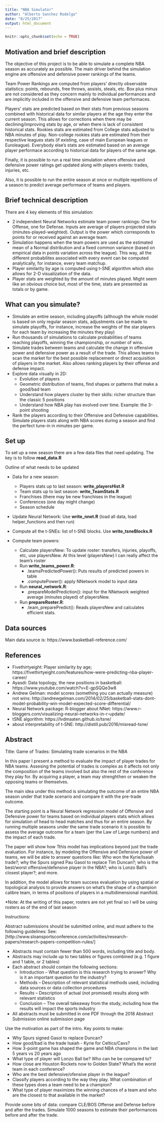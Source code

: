 ```yaml
---
title: "NBA Simulator"
author: "Alberto Sanchez Rodelgo"
date: "8/25/2017"
output: html_document
---
```


```r
knitr::opts_chunk$set(echo = TRUE)
```

## Motivation and brief description

The objective of this project is to be able to simulate a complete NBA season as accurately as possible. The main driver behind the simulation engine are offensive and defensive power rankings of the teams. 

Team Power Rankings are computed from players' directly observable statistics: points, rebounds, free throws, assists, steals, etc. Box plus minus are not considered as they concern mainly to individual performances and are implicitly included in the offensive and defensive team performaces.

Players' stats are predicted based on their stats from previous seasons combined with historical data for similar players at the age they enter the current season. This allows for corrections when there may be declining/improving stats by age, or when there is lack of consistent historical stats. 
Rookies stats are estimated from College stats adjusted to NBA minutes of play. Non-college rookies stats are estimated from their respective leagues stats (if existing, case of main European leagues or Euroleague). Everybody else's stats are estimated based on an average player performace according to historical data for players of the same age. 

Finally, it is possible to run a real time simulation where offensive and defensive power ratings get updated along with players events: trades, injuries, etc.

Also, it is possible to run the entire season at once or multiple repetitions of a season to predict average performace of teams and players. 


## Brief technical description

There are 4 key elements of this simulation:

- 2 independent Neural Networks estimate team power rankings: One for Offense, one for Defense. Inputs are average of players projected stats (minutes-played-weighted). Output is the power which corresponds to points for or received against an average team.
- Simulation happens when the team powers are used as the estimated mean of a Normal distribution and a fixed common variance (based on empirical data in points variation across the league). This way, all the different probabilites associated with every event can be computed analytically, for instance, every team matchup. 
- Player similarity by age is computed using t-SNE algorithm which also allows for 2-D visualization of the data.
- Player stats are weighted by the amount of minutes played. Might seem like an obvious choice but, most of the time, stats are presented as totals or by game.  

## What can you simulate?

- Simulate an entire season, including playoffs (although the whole model is based on only regular season stats, adjustments can be made to simulate playoffs, for instance, increase the weights of the star players for each team by increasing the minutes they play)
- Run thousands of simulations to calculate probabilities of teams reaching playoffs, winning the championship, or number of wins. 
- Simulate trades between teams and calculate the change in offensive power and defensive power as a result of the trade. This allows teams to scan the market for the best possible replacement or direct acquisition of players in the market. Also allows ranking players by their offense and defense impact. 
- Explore data visually in 2D: 
    - Evolution of players
    - Geometric distribution of teams, find shapes or patterns that make a good/bad team
    - Understand how players cluster by their skills: richer structure than the classic 5 positions
    - Understand how NBA play has evolved over time. Example: the 3-point shooting
    
- Rank the players according to their Offensive and Defensive capabilities. Simulate players stats along with NBA scores during a season and find the perfect tune-in in minutes per game.

## Set up

To set up a new season there are a few data files that need updating. The key is to follow **read_data.R**

Outline of what needs to be updated

- Data for a new season:
    - Players stats up to last season: **write_playersHist.R**
    - Team stats up to last season: **write_TeamStats.R**
    - Franchises (there may be new franchises in the league)
    - Conferences (one day might change)
    - Season schedule

- Update Neural Network: Use **write_nnet.R** (load all data, load helper_functions and then run)
    
- Compute all the t-SNEs: list of t-SNE blocks. Use **write_tsneBlocks.R**

- Compute team powers:
    - Calculate playersNew: To update roster: transfers, injuries, playoffs, etc, use playersNew. At this level (playersNew) I can really affect the team's roster
    - Run **write_teams_power.R**:
        - .teamsPredictedPower(): Puts results of predicted powers in table
        - .computePower(): apply NNetwork model to input data
    - Run **neural_network.R**:
        - .prepareModelPrediction(): input for the NNetwork weighted average (minutes played) of playersNew.
    - Run **prepareRoster.R**:
        - .team_preparePredict(): Reads playersNew and calculates efficient stats.

## Data sources

Main data source is: https://www.basketball-reference.com/


## References

- Fivethirtyeight: Player similarity by age; https://fivethirtyeight.com/features/how-were-predicting-nba-player-career/
- Ayasdi: Data topology, the new positions in basketball: https://www.youtube.com/watch?v=E-gpSQQe3w8
- Andrew Gelman: model scores (something you can actually measure) not wins: http://andrewgelman.com/2014/02/25/basketball-stats-dont-model-probability-win-model-expected-score-differential/
- Neural Network package: R-blogger about NNet: https://www.r-bloggers.com/visualizing-neural-networks-in-r-update/
- tSNE algorithm: 
https://lvdmaaten.github.io/tsne/
- about interpretability of t-SNE:
http://distill.pub/2016/misread-tsne/

## Abstract

Title: Game of Trades: Simulating trade scenarios in the NBA

In this paper I present a method to evaluate the impact of player trades for NBA teams. Assesing the potential of trades is complex as it affects not only the composition of the teams involved but also the rest of the conference they play for. By acquiring a player, a team may strenghthen or weaken the opposing teams or themselves.

The main idea under this method is simulating the outcome of an entire NBA season under that trade scenario and compare it with the pre-trade outcome.

The starting point is a Neural Network regression model of Offensive and Defensive power for teams based on individual players stats which allows for simulation of head to head matches and thus for an entire season. By running multiple seasons under the same trade scenario it is possible to assess the average outcome for a team (per the Law of Large numbers) and the impact of each trade. 

The paper will show how Tthis model has implications beyond just the trade evaluation. For instance, by modeling the Offensive and Defensive power of teams, we will be able to answer questions like: Who won the Kyrie/Isaiah trade?; why the Spurs signed Pau Gasol to replace Tim Duncan?; who is the best/worst offensive/defensive player in the NBA?; who is Lonzo Ball's closest player?; and more.

In addition, the model allows for team success evaluation by using spatial or topological analysis to provide answers on what's the shape of a champion calibre team, in terms of positions of players in a multidimensional manifold.

*Note: At the writing of this paper, rosters are not yet final so I will be using rosters as of the end of last season 

Instructions:

Abstract submissions should be submitted online, and must adhere to the following guidelines:
See: [http://www.sloansportsconference.com/activities/research-papers/research-papers-competition-rules/]

- Abstracts must contain fewer than 500 words, including title and body.
- Abstracts may include up to two tables or figures combined (e.g. 1 figure and 1 table, or 2 tables)
- Each abstract should contain the following sections:
    - Introduction – What question is this research trying to answer? Why is it an important question for the industry?
    - Methods – Description of relevant statistical methods used, including data sources or data collection procedures
    - Results – Description of actual (not promised) results along with relevant statistics
    - Conclusion – The overall takeaway from the study, including how the results will impact the sports industry
- All abstracts must be submitted in one PDF through the 2018 Abstract Submission online submission page


Use the motivation as part of the intro. Key points to make: 

  - Why Spurs signed Gasol to replace Duncan?
  - How good/bad is the trade Isaiah - Kyrie for Celtics/Cavs?
  - How 3-point game has shaped the game and NBA champions in the last 5 years vs 20 years ago
  - What type of player will Lonzo Ball be? Who can he be compared to?
  - How close are Houston Rockets now to Golden State? What's the worst team in each conference?
  - Who are the best defensive/ofensive player in the league?
  - Classify players according to the way they play. What combination of these types does a team need to be a champion?
  - What type of player maximizes the winning chances of a team and who are the closest to that available in the market?

Provide some bits of data: compare CLE/BOS Offense and Defense before and after the trades. Simulate 1000 seasons to estimate their performances before and after the trade. 


